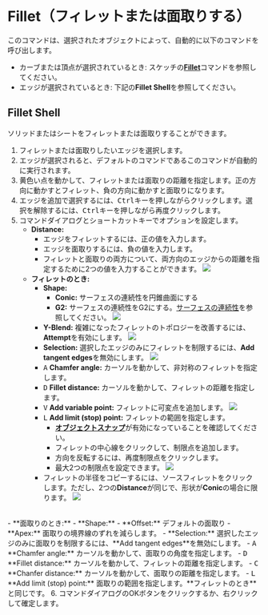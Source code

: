 
# Fillet（フィレットまたは面取りする）

<Reference shortcut="B" command="Fillet" button="" />

このコマンドは、選択されたオブジェクトによって、自動的に以下のコマンドを呼び出します。
- カーブまたは頂点が選択されているとき: スケッチの[**Fillet**](../sketch/fillet)コマンドを参照してください。
- エッジが選択されているとき: 下記の**Fillet Shell**を参照してください。

## Fillet Shell

ソリッドまたはシートをフィレットまたは面取りすることができます。

1. フィレットまたは面取りしたいエッジを選択します。
2. エッジが選択されると、デフォルトのコマンドであるこのコマンドが自動的に実行されます。
3. 黄色い点を動かして、フィレットまたは面取りの距離を指定します。正の方向に動かすとフィレット、負の方向に動かすと面取りになります。
4. エッジを追加で選択するには、<kbd>Ctrl</kbd>キーを押しながらクリックします。選択を解除するには、<kbd>Ctrl</kbd>キーを押しながら再度クリックします。
5. コマンドダイアログとショートカットキーでオプションを設定します。
    - **Distance:** 
        - エッジをフィレットするには、正の値を入力します。
        - エッジを面取りするには、負の値を入力します。
        - フィレットと面取りの両方について、両方向のエッジからの距離を指定するために2つの値を入力することができます。
        ![](/img/fillet-solid-two-value.gif)
    - **フィレットのとき:**
        - **Shape:**
            - **Conic:** サーフェスの連続性を円錐曲面にする
            - **G2:** サーフェスの連続性をG2にする。[サーフェスの連続性](../cad-essentials/continuity-curve-and-surface)を参照してください。
        ![](/img/fillet-solid.gif)
        - **Y-Blend:** 複雑になったフィレットのトポロジーを改善するには、**Attempt**を有効にします。
        ![](/img/fillet-solid-yblend.gif)
        - **Selection:** 選択したエッジのみにフィレットを制限するには、**Add tangent edges**を無効にします。
        ![](/img/fillet-sold-selection.gif)
        - <kbd>A</kbd> **Chamfer angle:** カーソルを動かして、非対称のフィレットを指定します。
        - <kbd>D</kbd> **Fillet distance:** カーソルを動かして、フィレットの距離を指定します。
        - <kbd>V</kbd> **Add variable point:** フィレットに可変点を追加します。
        ![](/img/fillet-solid-variable.gif)
        - <kbd>L</kbd> **Add limit (stop) point:** フィレットの範囲を指定します。
            -  [**オブジェクトスナップ**](../3d-viewport/grid-and-snap#object-snap)が有効になっていることを確認してください。
            - フィレットの中心線をクリックして、制限点を追加します。
            - 方向を反転するには、再度制限点をクリックします。
            - 最大2つの制限点を設定できます。
        ![](/img/fillet-solid-limit.gif)
        - フィレットの半径をコピーするには、ソースフィレットをクリックします。ただし、2つの**Distance**が同じで、形状が**Conic**の場合に限ります。
        ![](/img/fillet-solid-copyfillet.gif)
<br/>
    - **面取りのとき:**
        - **Shape:**
            - **Offset:** デフォルトの面取り
            - **Apex:** 面取りの境界線のずれを減らします。
        - **Selection:** 選択したエッジのみに面取りを制限するには、**Add tangent edges**を無効にします。
        - <kbd>A</kbd> **Chamfer angle:** カーソルを動かして、面取りの角度を指定します。
        - <kbd>D</kbd> **Fillet distance:** カーソルを動かして、フィレットの距離を指定します。
        - <kbd>C</kbd> **Chanfer distance:** カーソルを動かして、面取りの距離を指定します。
        - <kbd>L</kbd> **Add limit (stop) point:** 面取りの範囲を指定します。**フィレットのとき**と同じです。
6. コマンドダイアログのOKボタンをクリックするか、右クリックして確定します。




